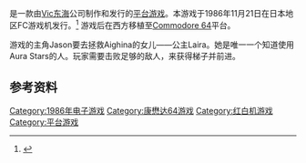 {{NoteTA
| G1=Games
}}

{{vgname|古代预言|ja=アイギーナの予言 バルバルークの伝説より|aka=世纪大预言}}是一款由[[Vic东海|Vic东海]]公司制作和发行的[[平台游戏|平台游戏]]。本游戏于1986年11月21日在日本地区FC游戏机发行。<ref name="gamefaqs">{{cite web| url = http://www.gamefaqs.com/nes/578328-aigiina-no-yogen-balubalouk-no-densetsu-yori/data| title = Release information| publisher = [[GameFAQs|GameFAQs]]| date = | accessdate = 2015-09-09| archive-date = 2017-05-17| archive-url = https://web.archive.org/web/20170517052446/https://www.gamefaqs.com/nes/578328-aigiina-no-yogen-balubalouk-no-densetsu-yori/data| dead-url = no}}</ref> 游戏后在西方移植至[[Commodore_64|Commodore 64]]平台。

游戏的主角Jason要去拯救Aighina的女儿——公主Laira。她是唯一一个知道使用Aura Stars的人。玩家需要击败足够的敌人，来获得梯子并前进。

== 参考资料 ==
{{Reflist}}

{{DEFAULTSORT:Aighina no Yogen Balubalouk no Densetsu Yori}}
[[Category:1986年电子游戏|Category:1986年电子游戏]]
[[Category:康懋达64游戏|Category:康懋达64游戏]]
[[Category:红白机游戏|Category:红白机游戏]]
[[Category:平台游戏|Category:平台游戏]]

{{platform-videogame-stub}}